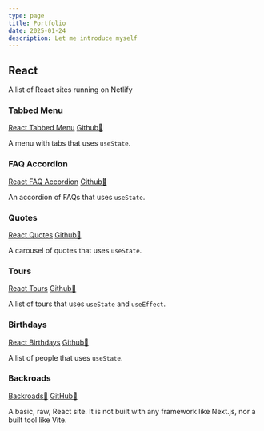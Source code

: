 ```yaml
---
type: page
title: Portfolio
date: 2025-01-24
description: Let me introduce myself
---
```


## React

A list of React sites running on Netlify

### Tabbed Menu

[React Tabbed Menu](https://react-tabbed-menu.cordaro.dev) [Github🔗](https://github.com/matthewcordaro/Portfolio-React-Tabbed-Menu)

A menu with tabs that uses `useState`.

### FAQ Accordion

[React FAQ Accordion](https://react-faq-accordion.cordaro.dev) [Github🔗](https://github.com/matthewcordaro/Portfolio-React-FAQ-Accordion)

An accordion of FAQs that uses `useState`.

### Quotes

[React Quotes](https://react-quotes.cordaro.dev) [Github🔗](https://github.com/matthewcordaro/Portfolio-React-Quotes)

A carousel of quotes that uses `useState`.

### Tours

[React Tours](https://react-tours.cordaro.dev) [Github🔗](https://github.com/matthewcordaro/Portfolio-React-Tours)

A list of tours that uses `useState` and `useEffect`.

### Birthdays

[React Birthdays](https://react-birthdays.cordaro.dev) [Github🔗](https://github.com/matthewcordaro/Portfolio-React-Birthdays)

A list of people that uses `useState`.

### Backroads

[Backroads🔗](https://backroads.cordaro.dev)  [GitHub🔗](https://github.com/matthewcordaro/Portfolio-React-Backroads)

A basic, raw, React site. It is not built with any framework like Next.js, nor a built tool like Vite.
